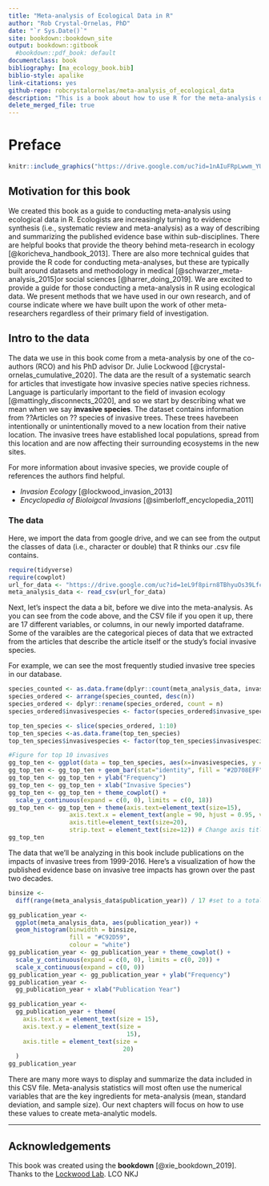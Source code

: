 ```yaml
--- 
title: "Meta-analysis of Ecological Data in R"
author: "Rob Crystal-Ornelas, PhD"
date: "`r Sys.Date()`"
site: bookdown::bookdown_site
output: bookdown::gitbook
  #bookdown::pdf_book: default
documentclass: book
bibliography: [ma_ecology_book.bib]
biblio-style: apalike
link-citations: yes
github-repo: robcrystalornelas/meta-analysis_of_ecological_data
description: "This is a book about how to use R for the meta-analysis of ecological data"
delete_merged_file: true
---
```


# Preface {-}

```r
knitr::include_graphics("https://drive.google.com/uc?id=1nAIuFRpLwwm_YU1bxBX6fHOVRAm971ar")
```

## Motivation for this book {-}

We created this book as a guide to conducting meta-analysis using ecological data in R.  Ecologists are increasingly turning to evidence synthesis (i.e., systematic review and meta-analysis) as a way of describing and summarizing the published evidence base within sub-disciplines.  There are helpful books that provide the theory behind meta-research in ecology [@koricheva_handbook_2013]. There are also more technical guides that provide the R code for conducting meta-analyses, but these are typically built around datasets and methodology in medical [@schwarzer_meta-analysis_2015]or social sciences [@harrer_doing_2019]. We are excited to provide a guide for those conducting a meta-analysis in R using ecological data.  We present methods that we have used in our own research, and of course indicate where we have built upon the work of other meta-researchers regardless of their primary field of investigation.

## Intro to the data {-}

The data we use in this book come from a meta-analysis by one of the co-authors (RCO) and his PhD advisor Dr. Julie Lockwood [@crystal-ornelas_cumulative_2020]. The data are the result of a systematic search for articles that investigate how invasive species native species richness. Language is particularly important to the field of invasion ecology [@mattingly_disconnects_2020], and so we start by describing what we mean when we say **invasive species**. The dataset contains information from ??Articles on ?? species of invasive trees. These trees havebeen intentionally or unintentionally moved to a new location from their native location.  The invasive trees have established local populations, spread from this location and are now affecting their surrounding ecosystems in the new sites.

For more information about invasive species, we provide couple of references  the authors find helpful.

- *Invasion Ecology* [@lockwood_invasion_2013]
- *Encyclopedia of Bioloigcal Invasions* [@simberloff_encyclopedia_2011]

### The data {-}
Here, we import the data from google drive, and we can see from the output the classes of data (i.e., character or double) that R thinks our .csv file contains.
```r
require(tidyverse)
require(cowplot)
url_for_data <- "https://drive.google.com/uc?id=1eL9f8pirn8TBhyuOs39Lfcpd3TYruvDG"
meta_analysis_data <- read_csv(url_for_data)
```
Next, let's inspect the data a bit, before we dive into the meta-analysis.  As you can see from the code above, and the CSV file if you open it up, there are 17 different variables, or columns, in our newly imported dataframe. Some of the varaibles are the categorical pieces of data that we extracted from the articles that describe the article itself or the study's focial invasive species.

For example, we can see the most frequently studied invasive tree species in our database.

```r
species_counted <- as.data.frame(dplyr::count(meta_analysis_data, invasive_species_common_name))
species_ordered <- arrange(species_counted, desc(n))
species_ordered <- dplyr::rename(species_ordered, count = n)
species_ordered$invasivespecies <- factor(species_ordered$invasive_species_common_name, levels = species_ordered$invasive_species_common_name[order(-species_ordered$count)])

top_ten_species <- slice(species_ordered, 1:10)
top_ten_species <-as.data.frame(top_ten_species)
top_ten_species$invasivespecies <- factor(top_ten_species$invasivespecies, levels = top_ten_species$invasivespecies[order(-top_ten_species$count)])

#Figure for top 10 invasives
gg_top_ten <- ggplot(data = top_ten_species, aes(x=invasivespecies, y = count))
gg_top_ten <- gg_top_ten + geom_bar(stat="identity", fill = "#2D708EFF")
gg_top_ten <- gg_top_ten + ylab("Frequency")
gg_top_ten <- gg_top_ten + xlab("Invasive Species")
gg_top_ten <- gg_top_ten + theme_cowplot() +
  scale_y_continuous(expand = c(0, 0), limits = c(0, 18))
gg_top_ten <- gg_top_ten + theme(axis.text=element_text(size=15),
                 axis.text.x = element_text(angle = 90, hjust = 0.95, vjust = .5),# Change tick mark label size
                 axis.title=element_text(size=20),
                 strip.text = element_text(size=12)) # Change axis title size
gg_top_ten
```

The data that we'll be analyzing in this book include publications on the impacts of invasive trees from 1999-2016.  Here's a visualization of how the published evidence base on invasive tree impacts has grown over the past two decades.

```r
binsize <-
  diff(range(meta_analysis_data$publication_year)) / 17 #set to a total of 17 bins, one for each year

gg_publication_year <-
  ggplot(meta_analysis_data, aes(publication_year)) +
  geom_histogram(binwidth = binsize,
                 fill = "#C92D59",
                 colour = "white")
gg_publication_year <- gg_publication_year + theme_cowplot() +
  scale_y_continuous(expand = c(0, 0), limits = c(0, 20)) +
  scale_x_continuous(expand = c(0, 0))
gg_publication_year <- gg_publication_year + ylab("Frequency")
gg_publication_year <-
  gg_publication_year + xlab("Publication Year")

gg_publication_year <-
  gg_publication_year + theme(
    axis.text.x = element_text(size = 15),
    axis.text.y = element_text(size =
                                 15),
    axis.title = element_text(size =
                                20)
  )
gg_publication_year

```

There are many more ways to display and summarize the data included in this CSV file.  Meta-analysis statistics will most often use the numerical variables that are the key ingredients for meta-analysis (mean, standard deviation, and sample size).  Our next chapters will focus on how to use these values to create meta-analytic models.

--- 
## Acknowledgements {-}
This book was created using the **bookdown** [@xie_bookdown_2019]. Thanks to the [Lockwood Lab](https://www.lockwoodlab.com).
LCO
NKJ
